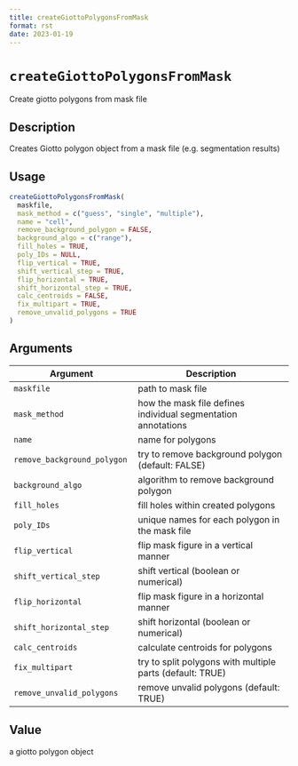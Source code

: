 ```yaml
--- 
title: createGiottoPolygonsFromMask 
format: rst 
date: 2023-01-19 
--- 
```

# `createGiottoPolygonsFromMask`

Create giotto polygons from mask file


## Description

Creates Giotto polygon object from a mask file (e.g. segmentation results)


## Usage

```r
createGiottoPolygonsFromMask(
  maskfile,
  mask_method = c("guess", "single", "multiple"),
  name = "cell",
  remove_background_polygon = FALSE,
  background_algo = c("range"),
  fill_holes = TRUE,
  poly_IDs = NULL,
  flip_vertical = TRUE,
  shift_vertical_step = TRUE,
  flip_horizontal = TRUE,
  shift_horizontal_step = TRUE,
  calc_centroids = FALSE,
  fix_multipart = TRUE,
  remove_unvalid_polygons = TRUE
)
```


## Arguments

Argument      |Description
------------- |----------------
`maskfile`     |     path to mask file
`mask_method`     |     how the mask file defines individual segmentation annotations
`name`     |     name for polygons
`remove_background_polygon`     |     try to remove background polygon (default: FALSE)
`background_algo`     |     algorithm to remove background polygon
`fill_holes`     |     fill holes within created polygons
`poly_IDs`     |     unique names for each polygon in the mask file
`flip_vertical`     |     flip mask figure in a vertical manner
`shift_vertical_step`     |     shift vertical (boolean or numerical)
`flip_horizontal`     |     flip mask figure in a horizontal manner
`shift_horizontal_step`     |     shift horizontal (boolean or numerical)
`calc_centroids`     |     calculate centroids for polygons
`fix_multipart`     |     try to split polygons with multiple parts (default: TRUE)
`remove_unvalid_polygons`     |     remove unvalid polygons (default: TRUE)


## Value

a giotto polygon object


